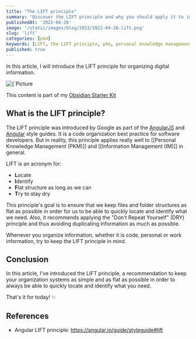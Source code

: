 ```yaml
---
title: "The LIFT principle"
summary: "Discover the LIFT principle and why you should apply it to improve your personal organization"
publishedAt: '2022-04-26'
image: '/static/images/blog/2022/2022-04-26-lift.png'
slug: 'lift'
categories: [pkm]
keywords: [LIFT, the LIFT principle, pkm, personal knowledge management, information management, personal organization]
published: true
---
```


In this article, I will introduce the LIFT principle for organizing digital information.

<BlogPostCenteredContent>
  <Image
    alt={`Picture courtesy of shawnanggg: https://unsplash.com/@shawnanggg`}
    src={`/static/images/blog/2022/2022-04-26-lift.png`}
    width={987}
    height={740}
    priority
  />
</BlogPostCenteredContent>

This content is part of my [Obsidian Starter Kit](https://developassion.gumroad.com/l/obsidian-starter-kit)

## What is the LIFT principle?
The LIFT principle was introduced by Google as part of the [AngularJS](https://github.com/angular/angular.js) and [Angular](https://angular.io/) style guides. It is a code organization best practice for software developers. But in reality, this principle applies really well to [[Personal Knowledge Management (PKM)]] and [[Information Management (IM)]] in general.

LIFT is an acronym for:
- **L**ocate
- **I**dentify
- **F**lat structure as long as we can
- **T**ry to stay dry

This principle's goal is to ensure that we keep files and folder structures as flat as possible in order for us to be able to quickly locate and identify what we need. Also, it recommends applying the "Don't Repeat Yourself" (DRY) principle and thus avoiding duplicating information as much as possible.

Whenever you organize information, whether it is code, personal or work information, try to keep the LIFT principle in mind.

## Conclusion
In this article, I've introduced the LIFT principle, a recommendation to keep your organization systems as simple and as flat as possible in order to always be able to quickly locate and identify what you need.

That's it for today! ✨

## References
- Angular LIFT principle: https://angular.io/guide/styleguide#lift

<PKMSignature />
